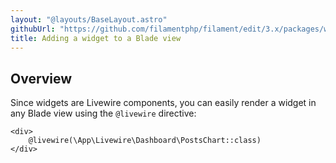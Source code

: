 ```yaml
---
layout: "@layouts/BaseLayout.astro"
githubUrl: "https://github.com/filamentphp/filament/edit/3.x/packages/widgets/docs/04-adding-a-widget-to-a-blade-view.md"
title: Adding a widget to a Blade view
---
```


## Overview

Since widgets are Livewire components, you can easily render a widget in any Blade view using the `@livewire` directive:

```blade
<div>
    @livewire(\App\Livewire\Dashboard\PostsChart::class)
</div>
```
